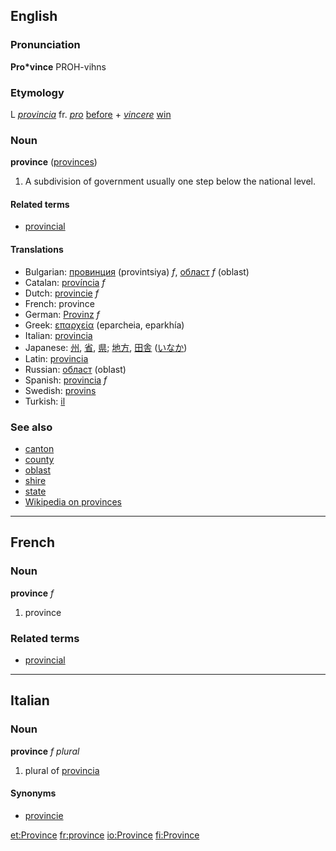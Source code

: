 ==English==
===Pronunciation===
'''Pro*vince'''
PROH-vihns

===Etymology===
L ''[[provincia]]'' fr. ''[[pro]]'' [[before]] + ''[[vincere]]'' [[win]]

===Noun===
'''province''' ([[provinces]])

# A subdivision of government usually one step below the national level.

====Related terms====
*[[provincial]]

====Translations====
*Bulgarian: [[провинция]] (provintsiya) ''f'', [[област]] ''f'' (oblast)
*Catalan: [[província]] ''f''
*Dutch: [[provincie]] ''f''
*French: province
*German: [[Provinz]] ''f''
*Greek: [[επαρχεία]] (eparcheia, eparkhía)
*Italian: [[provincia]]
*Japanese: [[州]], [[省]], [[県]]; [[地方]], [[田舎]] ([[いなか]])
*Latin: [[provincia]]
*Russian: [[област]] (oblast)
*Spanish: [[provincia]] ''f''
*Swedish: [[provins]]
*Turkish: [[il]]

===See also===
*[[canton]]
*[[county]]
*[[oblast]]
*[[shire]]
*[[state]]
*[[w:Province|Wikipedia on provinces]]

----

==French==
===Noun===
'''province''' ''f''

# province

===Related terms===
*[[provincial]]

----

==Italian==
===Noun===
'''province''' ''f plural''

# plural of [[provincia]]

====Synonyms====
*[[provincie]]

[[et:Province]]
[[fr:province]]
[[io:Province]]
[[fi:Province]]